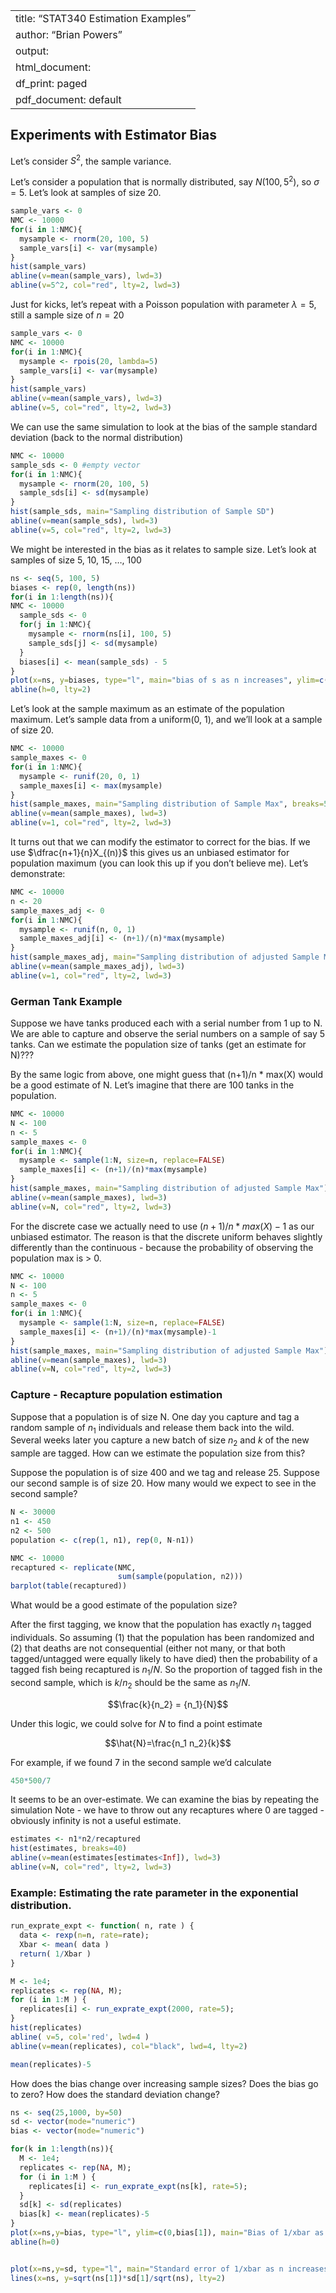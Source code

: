 
---
title: "STAT340  Estimation Examples"
author: "Brian Powers"
output:
  html_document:
    df_print: paged
  pdf_document: default
---

## Experiments with Estimator Bias

Let's consider $S^2$, the sample variance.

Let's consider a population that is normally distributed, say $N(100, 5^2)$, so $\sigma=5$. Let's look at samples of size 20.

```{r}
sample_vars <- 0
NMC <- 10000
for(i in 1:NMC){
  mysample <- rnorm(20, 100, 5)
  sample_vars[i] <- var(mysample)
}
hist(sample_vars)
abline(v=mean(sample_vars), lwd=3)
abline(v=5^2, col="red", lty=2, lwd=3)
```

Just for kicks, let's repeat with a Poisson population with parameter $\lambda=5$, still a sample size of $n=20$
```{r}
sample_vars <- 0
NMC <- 10000
for(i in 1:NMC){
  mysample <- rpois(20, lambda=5)
  sample_vars[i] <- var(mysample)
}
hist(sample_vars)
abline(v=mean(sample_vars), lwd=3)
abline(v=5, col="red", lty=2, lwd=3)


```

We can use the same simulation to look at the bias of the sample standard deviation (back to the normal distribution)

```{r}
NMC <- 10000
sample_sds <- 0 #empty vector
for(i in 1:NMC){
  mysample <- rnorm(20, 100, 5)
  sample_sds[i] <- sd(mysample)
}
hist(sample_sds, main="Sampling distribution of Sample SD")
abline(v=mean(sample_sds), lwd=3)
abline(v=5, col="red", lty=2, lwd=3)
```

We might be interested in the bias as it relates to sample size.
Let's look at samples of size 5, 10, 15, ..., 100

```{r}
ns <- seq(5, 100, 5)
biases <- rep(0, length(ns))
for(i in 1:length(ns)){
NMC <- 10000
  sample_sds <- 0
  for(j in 1:NMC){
    mysample <- rnorm(ns[i], 100, 5)
    sample_sds[j] <- sd(mysample)
  }
  biases[i] <- mean(sample_sds) - 5
}
plot(x=ns, y=biases, type="l", main="bias of s as n increases", ylim=c(min(biases),0))
abline(h=0, lty=2)
```



Let's look at the sample maximum as an estimate of the population maximum.
Let's sample data from a uniform(0, 1), and we'll look at a sample of size 20.
```{r}
NMC <- 10000
sample_maxes <- 0
for(i in 1:NMC){
  mysample <- runif(20, 0, 1)
  sample_maxes[i] <- max(mysample)
}
hist(sample_maxes, main="Sampling distribution of Sample Max", breaks=50)
abline(v=mean(sample_maxes), lwd=3)
abline(v=1, col="red", lty=2, lwd=3)
```

It turns out that we can modify the estimator to correct for the bias.
If we use $\dfrac{n+1}{n}X_{(n)}$ this gives us an unbiased estimator for population maximum (you can look this up if you don't believe me). Let's demonstrate:
```{r}
NMC <- 10000
n <- 20
sample_maxes_adj <- 0
for(i in 1:NMC){
  mysample <- runif(n, 0, 1)
  sample_maxes_adj[i] <- (n+1)/(n)*max(mysample)
}
hist(sample_maxes_adj, main="Sampling distribution of adjusted Sample Max", breaks=40)
abline(v=mean(sample_maxes_adj), lwd=3)
abline(v=1, col="red", lty=2, lwd=3)
```

### German Tank Example

Suppose we have tanks produced each with a serial number from 1 up to N. We are able to capture and observe the serial numbers on a sample of say 5 tanks. Can we estimate the population size of tanks (get an estimate for N)???

By the same logic from above, one might guess that (n+1)/n * max(X) would be a good estimate of N. Let's imagine that there are 100 tanks in the population.
```{r}
NMC <- 10000
N <- 100
n <- 5
sample_maxes <- 0
for(i in 1:NMC){
  mysample <- sample(1:N, size=n, replace=FALSE)
  sample_maxes[i] <- (n+1)/(n)*max(mysample)
}
hist(sample_maxes, main="Sampling distribution of adjusted Sample Max")
abline(v=mean(sample_maxes), lwd=3)
abline(v=N, col="red", lty=2, lwd=3)
```
For the discrete case we actually need to use $(n+1)/n*max(X) - 1$ as our unbiased estimator. The reason is that the discrete uniform behaves slightly differently than the continuous - because the probability of observing the population max is > 0.

```{r}
NMC <- 10000
N <- 100
n <- 5
sample_maxes <- 0
for(i in 1:NMC){
  mysample <- sample(1:N, size=n, replace=FALSE)
  sample_maxes[i] <- (n+1)/(n)*max(mysample)-1
}
hist(sample_maxes, main="Sampling distribution of adjusted Sample Max")
abline(v=mean(sample_maxes), lwd=3)
abline(v=N, col="red", lty=2, lwd=3)
```



### Capture - Recapture population estimation

Suppose that a population is of size N. One day you capture and tag a random sample of $n_1$ individuals and release them back into the wild.
Several weeks later you capture a new batch of size $n_2$ and $k$ of the new sample are tagged. How can we estimate the population size from this?

Suppose the population is of size 400 and we tag and release 25. Suppose our second sample is of size 20. How many would we expect to see in the second sample?

```{r}
N <- 30000
n1 <- 450
n2 <- 500
population <- c(rep(1, n1), rep(0, N-n1))

NMC <- 10000
recaptured <- replicate(NMC, 
                        sum(sample(population, n2)))
barplot(table(recaptured))
```
What would be a good estimate of the population size? 

After the first tagging, we know that the population has exactly $n_1$ tagged individuals. So assuming (1) that the population has been randomized and (2) that deaths are not consequential (either not many, or that both tagged/untagged were equally likely to have died) then the probability of a tagged fish being recaptured is $n_1/N$. So the proportion of tagged fish in the second sample, which is $k/n_2$ should be the same as $n_1/N$. 

$$\frac{k}{n_2} = {n_1}{N}$$

Under this logic, we could solve for $N$ to find a point estimate

$$\hat{N}=\frac{n_1 n_2}{k}$$

For example, if we found 7 in the second sample we'd calculate
```{r}
450*500/7
```

It seems to be an over-estimate. We can examine the bias by repeating the simulation
Note - we have to throw out any recaptures where 0 are tagged - obviously infinity is not a useful estimate.

```{r}
estimates <- n1*n2/recaptured
hist(estimates, breaks=40)
abline(v=mean(estimates[estimates<Inf]), lwd=3)
abline(v=N, col="red", lty=2, lwd=3)

```




### Example: Estimating the rate parameter in the exponential distribution.

```{r}
run_exprate_expt <- function( n, rate ) {
  data <- rexp(n=n, rate=rate);
  Xbar <- mean( data )
  return( 1/Xbar )
}
```

```{r}
M <- 1e4;
replicates <- rep(NA, M);
for (i in 1:M ) {
  replicates[i] <- run_exprate_expt(2000, rate=5);
}
hist(replicates)
abline( v=5, col='red', lwd=4 )
abline(v=mean(replicates), col="black", lwd=4, lty=2)
```
```{r}
mean(replicates)-5

```

How does the bias change over increasing sample sizes? Does the bias go to zero?
How does the standard deviation change?

```{r}
ns <- seq(25,1000, by=50)
sd <- vector(mode="numeric")
bias <- vector(mode="numeric")

for(k in 1:length(ns)){
  M <- 1e4;
  replicates <- rep(NA, M);
  for (i in 1:M ) {
    replicates[i] <- run_exprate_expt(ns[k], rate=5);
  }
  sd[k] <- sd(replicates)
  bias[k] <- mean(replicates)-5
}
plot(x=ns,y=bias, type="l", ylim=c(0,bias[1]), main="Bias of 1/xbar as n increases")
abline(h=0)


plot(x=ns,y=sd, type="l", main="Standard error of 1/xbar as n increases")
lines(x=ns, y=sqrt(ns[1])*sd[1]/sqrt(ns), lty=2)
```


